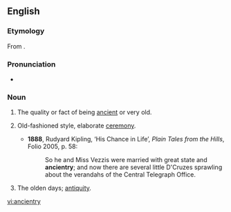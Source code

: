 ==English==

===Etymology===
From {{term|ancient}}.

===Pronunciation===
* {{IPA|/ˈeɪnʃəntɹi/}}

===Noun===
{{en-noun|ancientries}}

# {{archaic}} The quality or fact of being [[ancient]] or very old.
# {{archaic}} Old-fashioned style, elaborate [[ceremony]].
#* '''1888''', Rudyard Kipling, ‘His Chance in Life’, ''Plain Tales from the Hills'', Folio 2005, p. 58:
#*: So he and Miss Vezzis were married with great state and '''ancientry'''; and now there are several little D'Cruzes sprawling about the verandahs of the Central Telegraph Office.
# {{archaic}} The olden days; [[antiquity]].

[[vi:ancientry]]